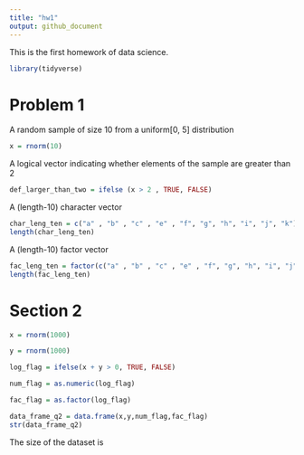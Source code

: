 ```yaml
---
title: "hw1"
output: github_document
---
```


This is the first homework of data science. 


```r

library(tidyverse)

```


# Problem 1
A random sample of size 10 from a uniform[0, 5] distribution


```r

x = rnorm(10)

```

A logical vector indicating whether elements of the sample are greater than 2

```r

def_larger_than_two = ifelse (x > 2 , TRUE, FALSE)

```

A (length-10) character vector

```r

char_leng_ten = c("a" , "b" , "c" , "e" , "f", "g", "h", "i", "j", "k")
length(char_leng_ten)

```

A (length-10) factor vector

```r

fac_leng_ten = factor(c("a" , "b" , "c" , "e" , "f", "g", "h", "i", "j", "k"))
length(fac_leng_ten)

```

# Section 2

```r

x = rnorm(1000)

y = rnorm(1000)

log_flag = ifelse(x + y > 0, TRUE, FALSE)

num_flag = as.numeric(log_flag)

fac_flag = as.factor(log_flag)

data_frame_q2 = data.frame(x,y,num_flag,fac_flag)
str(data_frame_q2)
```

The size of the dataset is
